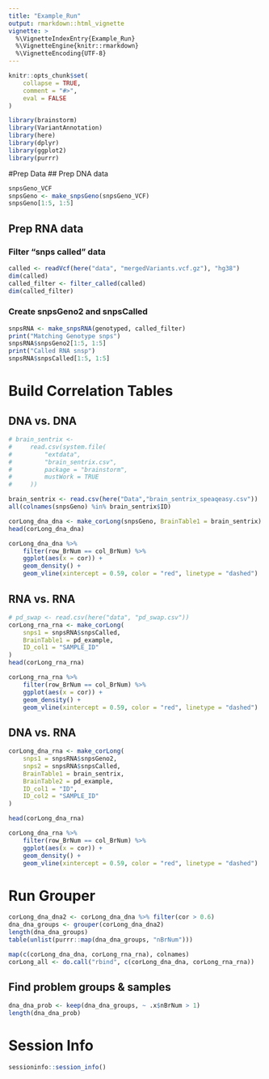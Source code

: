 ```yaml
---
title: "Example_Run"
output: rmarkdown::html_vignette
vignette: >
  %\VignetteIndexEntry{Example_Run}
  %\VignetteEngine{knitr::rmarkdown}
  %\VignetteEncoding{UTF-8}
---
```


```r
knitr::opts_chunk$set(
    collapse = TRUE,
    comment = "#>",
    eval = FALSE
)
```

```r
library(brainstorm)
library(VariantAnnotation)
library(here)
library(dplyr)
library(ggplot2)
library(purrr)
```

#Prep Data
## Prep DNA data
```r
snpsGeno_VCF
snpsGeno <- make_snpsGeno(snpsGeno_VCF)
snpsGeno[1:5, 1:5]
```

## Prep RNA data
### Filter "snps called" data
```r
called <- readVcf(here("data", "mergedVariants.vcf.gz"), "hg38")
dim(called)
called_filter <- filter_called(called)
dim(called_filter)
```

### Create snpsGeno2 and snpsCalled
```r
snpsRNA <- make_snpsRNA(genotyped, called_filter)
print("Matching Genotype snps")
snpsRNA$snpsGeno2[1:5, 1:5]
print("Called RNA snsp")
snpsRNA$snpsCalled[1:5, 1:5]
```

# Build Correlation Tables
## DNA vs. DNA
```r
# brain_sentrix <-
#     read.csv(system.file(
#         "extdata",
#         "brain_sentrix.csv",
#         package = "brainstorm",
#         mustWork = TRUE
#     ))

brain_sentrix <- read.csv(here("Data","brain_sentrix_speaqeasy.csv"))
all(colnames(snpsGeno) %in% brain_sentrix$ID)

corLong_dna_dna <- make_corLong(snpsGeno, BrainTable1 = brain_sentrix)
head(corLong_dna_dna)
```
```r
corLong_dna_dna %>%
    filter(row_BrNum == col_BrNum) %>%
    ggplot(aes(x = cor)) +
    geom_density() +
    geom_vline(xintercept = 0.59, color = "red", linetype = "dashed")
```



## RNA vs. RNA
```r
# pd_swap <- read.csv(here("data", "pd_swap.csv"))
corLong_rna_rna <- make_corLong(
    snps1 = snpsRNA$snpsCalled,
    BrainTable1 = pd_example,
    ID_col1 = "SAMPLE_ID"
)
head(corLong_rna_rna)
```

```r
corLong_rna_rna %>%
    filter(row_BrNum == col_BrNum) %>%
    ggplot(aes(x = cor)) +
    geom_density() +
    geom_vline(xintercept = 0.59, color = "red", linetype = "dashed")
```

## DNA vs. RNA
```r
corLong_dna_rna <- make_corLong(
    snps1 = snpsRNA$snpsGeno2,
    snps2 = snpsRNA$snpsCalled,
    BrainTable1 = brain_sentrix,
    BrainTable2 = pd_example,
    ID_col1 = "ID",
    ID_col2 = "SAMPLE_ID"
)

head(corLong_dna_rna)
```

```r
corLong_dna_rna %>%
    filter(row_BrNum == col_BrNum) %>%
    ggplot(aes(x = cor)) +
    geom_density() +
    geom_vline(xintercept = 0.59, color = "red", linetype = "dashed")
```

# Run Grouper
```r
corLong_dna_dna2 <- corLong_dna_dna %>% filter(cor > 0.6)
dna_dna_groups <- grouper(corLong_dna_dna2)
length(dna_dna_groups)
table(unlist(purrr::map(dna_dna_groups, "nBrNum")))
```

```r
map(c(corLong_dna_dna, corLong_rna_rna), colnames)
corLong_all <- do.call("rbind", c(corLong_dna_dna, corLong_rna_rna))
```



## Find problem groups & samples
```r
dna_dna_prob <- keep(dna_dna_groups, ~ .x$nBrNum > 1)
length(dna_dna_prob)
```


# Session Info
```r
sessioninfo::session_info()
```

